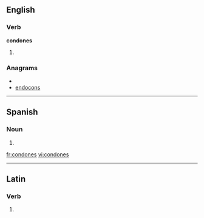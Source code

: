 ==English==

===Verb===
'''condones'''

# {{third-person singular of|[[condone]]}}

===Anagrams===
* {{alphagram|cdennoos}}
* [[endocons#English|endocons]]


----
==Spanish==

===Noun===
{{infl|es|noun form|g=m|g2=p}}

# {{plural of|nocat=1|[[condón#Spanish|condón]]|lang=es}}

[[fr:condones]]
[[vi:condones]]

----
==Latin==

===Verb===
{{la-verb-form|condōnēs}}

# {{conjugation of|condono|condōnō|2|s|pres|act|sub|lang=la}}
{{count page|[[Wiktionary:Page count]]}}
{{rfc-auto}}